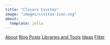 ```yaml
---
title: "Clojure Civitas"
image: "images/civitas-icon.svg"
about:
  template: jolla
---
```

[About](about.qmd)
[Blog Posts](posts.qmd)
[Libraries and Tools](libs.qmd)
[Ideas](ideas.qmd)
[Filter](filter.qmd)
